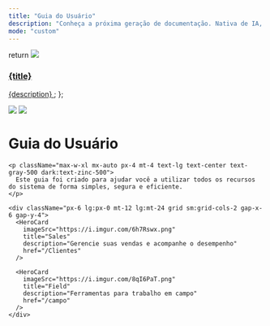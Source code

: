 ```yaml
---
title: "Guia do Usuário"
description: "Conheça a próxima geração de documentação. Nativa de IA, bonita e pronta para uso, e construída para desenvolvedores."
mode: "custom"
---
```


  return <a className="group cursor-pointer pb-8" href={href}>
      <img src={imageSrc} className="pointer-events-none group-hover:scale-105 transition-all duration-100" />
      <h3 className="mt-5 text-gray-900 dark:text-zinc-50 font-medium">{title}</h3>
      <span className="mt-1.5">
        {description}
      </span>
    </a>;
};

<div className="relative">
  <div className="absolute top-0 lg:-top-16 left-0 right-0">
    <img src="https://mintlify.s3.us-west-1.amazonaws.com/mintlify/images/hero/background-light.png" className="block dark:hidden pointer-events-none" />
    <img src="https://mintlify.s3.us-west-1.amazonaws.com/mintlify/images/hero/background-dark.png" className="hidden dark:block pointer-events-none" />
  </div>

  <div className="px-4 py-16 lg:py-48 lg:pb-24 max-w-3xl mx-auto">
    <h1 className="text-4xl font-medium text-center text-gray-900 dark:text-zinc-50 tracking-tight">
      Guia do Usuário
    </h1>

    <p className="max-w-xl mx-auto px-4 mt-4 text-lg text-center text-gray-500 dark:text-zinc-500">
      Este guia foi criado para ajudar você a utilizar todos os recursos do sistema de forma simples, segura e eficiente.
    </p>

    <div className="px-6 lg:px-0 mt-12 lg:mt-24 grid sm:grid-cols-2 gap-x-6 gap-y-4">
      <HeroCard 
        imageSrc="https://i.imgur.com/6h7Rswx.png" 
        title="Sales" 
        description="Gerencie suas vendas e acompanhe o desempenho" 
        href="/Clientes" 
      />

      <HeroCard 
        imageSrc="https://i.imgur.com/8qI6PaT.png" 
        title="Field" 
        description="Ferramentas para trabalho em campo" 
        href="/campo" 
      />
    </div>
  </div>
</div>